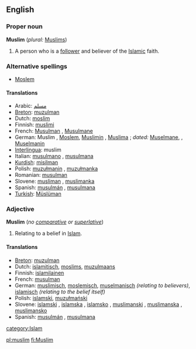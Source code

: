 ==English==

===Proper noun===
{{wikipedia}}
'''Muslim''' (''plural:'' [[Muslims]])
# A person who is a [[follower]] and believer of the [[Islamic]] faith.

===Alternative spellings===
*[[Moslem]]

====Translations====
*Arabic: [[مسلم]]
*[[Breton]]: [[muzulman]] {{m}}
*Dutch: [[moslim]] {{m}}
*Finnish: [[muslimi]]
*French: [[Musulman]] {{m}}, [[Musulmane]] {{f}}
*German: Muslim {{m}}, [[Moslem]]{{m}}, [[Muslimin]] {{f}}, [[Muslima]] {{f}}; ''dated:'' [[Muselmane]], {{m}}, [[Muselmanin]] {{f}}
*[[Interlingua]]: muslim
*Italian: [[musulmano]] {{m}}, [[musulmana]] {{f}}
*[[Kurdish]]: [[misilman]]
*Polish: [[muzułmanin]] {{m}}, [[muzułmanka]] {{f}}
*Romanian: [[musulman]] {{m}}
*Slovene: [[musliman]] {{m}}, [[muslimanka]] {{f}}
*Spanish: [[musulmán]] {{m}}, [[musulmana]] {{f}}
*[[Turkish]]: [[Müslüman]]

===Adjective===<!-- this is another case of a noun used adjectivally.  -->
'''Muslim''' (''no [[comparative]] or [[superlative]]'')
# Relating to a belief in [[Islam]].

====Translations====
*[[Breton]]: [[muzulman]]
*Dutch: [[islamitisch]], [[moslims]], [[muzulmaans]]
*Finnish: [[islamilainen]]
*French: [[musulman]] {{m}}
*German: [[muslimisch]], [[moslemisch]], [[muselmanisch]] ''(relating to believers)'', [[islamisch]] ''(relating to the belief itself)''
*Polish: [[islamski]], [[muzułmański]] {{m}}
*Slovene: [[islamski]] {{m}}, [[islamska]] {{f}}, [[islamsko]] {{n}}, [[muslimanski]] {{m}}, [[muslimanska]] {{f}}, [[muslimansko]] {{n}}
*Spanish: [[musulmán]] {{m}}, [[musulmana]] {{f}}

[[category:Islam]]

[[pl:muslim]]
[[fi:Muslim]]